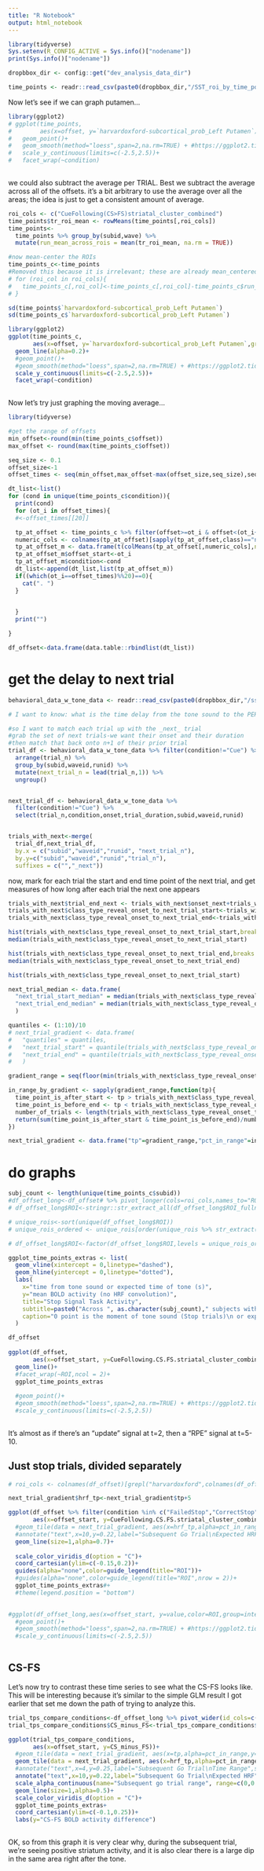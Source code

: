 ```yaml
---
title: "R Notebook"
output: html_notebook
---
```


```r
library(tidyverse)
Sys.setenv(R_CONFIG_ACTIVE = Sys.info()["nodename"])
print(Sys.info()["nodename"])

```

```r
dropbbox_dir <- config::get("dev_analysis_data_dir")

```



```r
time_points <- readr::read_csv(paste0(dropbbox_dir,"/SST_roi_by_time_point.csv"))
```


Now let's see if we can graph putamen...
```r
library(ggplot2)
# ggplot(time_points,
#        aes(x=offset, y=`harvardoxford-subcortical_prob_Left Putamen`))+
#   geom_point()+
#   geom_smooth(method="loess",span=2,na.rm=TRUE) + #https://ggplot2.tidyverse.org/reference/geom_smooth.html
#   scale_y_continuous(limits=c(-2.5,2.5))+
#   facet_wrap(~condition)
  
```



we could also subtract the average per TRIAL. Best we subtract the average across all of the offsets. it's a bit arbitrary to use the average over all the areas; the idea is just to get a consistent amount of average.

```r
roi_cols <- c("CueFollowing(CS>FS)striatal_cluster_combined")
time_points$tr_roi_mean <- rowMeans(time_points[,roi_cols])
time_points<- 
  time_points %>% group_by(subid,wave) %>%
  mutate(run_mean_across_rois = mean(tr_roi_mean, na.rm = TRUE))

#now mean-center the ROIs
time_points_c<-time_points
#Removed this because it is irrelevant; these are already mean_centered when they come in. need to do a bit of work to see how that is.
# for (roi_col in roi_cols){
#   time_points_c[,roi_col]<-time_points_c[,roi_col]-time_points_c$run_mean_across_rois
# }
```

```r
sd(time_points$`harvardoxford-subcortical_prob_Left Putamen`)
sd(time_points_c$`harvardoxford-subcortical_prob_Left Putamen`)
```

```r
library(ggplot2)
ggplot(time_points_c,
       aes(x=offset, y=`harvardoxford-subcortical_prob_Left Putamen`,group=interaction(trial_n,subid,wave)))+
  geom_line(alpha=0.2)+
  #geom_point()+
  #geom_smooth(method="loess",span=2,na.rm=TRUE) + #https://ggplot2.tidyverse.org/reference/geom_smooth.html
  scale_y_continuous(limits=c(-2.5,2.5))+
  facet_wrap(~condition)
  
```

Now let's try just graphing the moving average...

```r
library(tidyverse)

#get the range of offsets
min_offset<-round(min(time_points_c$offset))
max_offset <- round(max(time_points_c$offset))

seq_size <- 0.1
offset_size<-1
offset_times <- seq(min_offset,max_offset-max(offset_size,seq_size),seq_size)

dt_list<-list()
for (cond in unique(time_points_c$condition)){
  print(cond)
  for (ot_i in offset_times){
  #<-offset_times[[20]]

  tp_at_offset <- time_points_c %>% filter(offset>=ot_i & offset<(ot_i+offset_size) & condition==cond)
  numeric_cols <- colnames(tp_at_offset)[sapply(tp_at_offset,class)=="numeric"]
  tp_at_offset_m <- data.frame(t(colMeans(tp_at_offset[,numeric_cols],na.rm=TRUE)))
  tp_at_offset_m$offset_start<-ot_i
  tp_at_offset_m$condition<-cond
  dt_list<-append(dt_list,list(tp_at_offset_m))
  if((which(ot_i==offset_times)%%20)==0){
    cat(". ")
  }
  

  }
  print("")

}

df_offset<-data.frame(data.table::rbindlist(dt_list))


```

# get the delay to next trial

```r

behavioral_data_w_tone_data <- readr::read_csv(paste0(dropbbox_dir,"/sst_behavioral_data_all_w_class_type_reveal_onset.csv"))

# I want to know: what is the time delay from the tone sound to the PERIOD of the next trial?

```


```r
#so I want to match each trial up with the _next_ trial
#grab the set of next trials-we want their onset and their duration
#then match that back onto n+1 of their prior trial
trial_df <- behavioral_data_w_tone_data %>% filter(condition!="Cue") %>% 
  arrange(trial_n) %>%
  group_by(subid,waveid,runid) %>%
  mutate(next_trial_n = lead(trial_n,1)) %>%
  ungroup()


next_trial_df <- behavioral_data_w_tone_data %>% 
  filter(condition!="Cue") %>%
  select(trial_n,condition,onset,trial_duration,subid,waveid,runid)


trials_with_next<-merge(
  trial_df,next_trial_df,
  by.x = c("subid","waveid","runid", "next_trial_n"),
  by.y=c("subid","waveid","runid","trial_n"),
  suffixes = c("","_next"))
```


now, mark for each trial the start and end time point of the next trial, and get measures of how long after each trial the next one appears

```r
trials_with_next$trial_end_next <- trials_with_next$onset_next+trials_with_next$trial_duration_next
trials_with_next$class_type_reveal_onset_to_next_trial_start<-trials_with_next$onset_next-trials_with_next$class_type_reveal_onset
trials_with_next$class_type_reveal_onset_to_next_trial_end<-trials_with_next$trial_end_next-trials_with_next$class_type_reveal_onset
```

```r
hist(trials_with_next$class_type_reveal_onset_to_next_trial_start,breaks = 100)
median(trials_with_next$class_type_reveal_onset_to_next_trial_start)
```



```r
hist(trials_with_next$class_type_reveal_onset_to_next_trial_end,breaks = 100)
median(trials_with_next$class_type_reveal_onset_to_next_trial_end)
```
```r
hist(trials_with_next$class_type_reveal_onset_to_next_trial_start)
```

```r
next_trial_median <- data.frame(
  "next_trial_start_median" = median(trials_with_next$class_type_reveal_onset_to_next_trial_start),
  "next_trial_end_median" = median(trials_with_next$class_type_reveal_onset_to_next_trial_end)
  )

quantiles <- (1:10)/10
# next_trial_gradient <- data.frame(
#   "quantiles" = quantiles,
#   "next_trial_start" = quantile(trials_with_next$class_type_reveal_onset_to_next_trial_start,(1:10)/10),
#   "next_trial_end" = quantile(trials_with_next$class_type_reveal_onset_to_next_trial_end,(1:10)/10)
#   )

gradient_range = seq(floor(min(trials_with_next$class_type_reveal_onset_to_next_trial_start)),ceiling(max(trials_with_next$class_type_reveal_onset_to_next_trial_end)),0.1)

in_range_by_gradient <- sapply(gradient_range,function(tp){
  time_point_is_after_start <- tp > trials_with_next$class_type_reveal_onset_to_next_trial_start
  time_point_is_before_end <- tp < trials_with_next$class_type_reveal_onset_to_next_trial_end
  number_of_trials <- length(trials_with_next$class_type_reveal_onset_to_next_trial_start) 
  return(sum(time_point_is_after_start & time_point_is_before_end)/number_of_trials)
})

next_trial_gradient <- data.frame("tp"=gradient_range,"pct_in_range"=in_range_by_gradient)
```



# do graphs

```r


subj_count <- length(unique(time_points_c$subid))
#df_offset_long<-df_offset# %>% pivot_longer(cols=roi_cols,names_to="ROI_fullname",values_to="value")
# df_offset_long$ROI<-stringr::str_extract_all(df_offset_long$ROI_fullname,pattern = "(?<=harvardoxford\\..{0,3}cortical_prob_)(.*)") %>% sub("\\."," ",.)

# unique_rois<-sort(unique(df_offset_long$ROI))
# unique_rois_ordered <- unique_rois[order(unique_rois %>% str_extract("(?<=.{3,5}\\s)(.*)"))]

# df_offset_long$ROI<-factor(df_offset_long$ROI,levels = unique_rois_ordered, ordered=TRUE)

ggplot_time_points_extras <- list(
  geom_vline(xintercept = 0,linetype="dashed"),
  geom_hline(yintercept = 0,linetype="dotted"),
  labs(
    x="time from tone sound or expected time of tone (s)",
    y="mean BOLD activity (no HRF convolution)",
    title="Stop Signal Task Activity",
    subtitle=paste0("Across ", as.character(subj_count)," subjects with 128 trials each"),
    caption="0 point is the moment of tone sound (Stop trials)\n or expected tone sound based on prior trial (Go trials)\n HRF convolution not applied\n1 s moving averages")
  )

df_offset
  
ggplot(df_offset,
       aes(x=offset_start, y=CueFollowing.CS.FS.striatal_cluster_combined,color=condition))+
  geom_line()+
  #facet_wrap(~ROI,ncol = 2)+
  ggplot_time_points_extras
  
  #geom_point()+
  #geom_smooth(method="loess",span=2,na.rm=TRUE) + #https://ggplot2.tidyverse.org/reference/geom_smooth.html
  #scale_y_continuous(limits=c(-2.5,2.5))
  

```

It's almost as if there's an "update" signal at t=2, then a "RPE" signal at t=5-10.

## Just stop trials, divided separately


```r
# roi_cols <- colnames(df_offset)[grepl("harvardoxford",colnames(df_offset))]

next_trial_gradient$hrf_tp<-next_trial_gradient$tp+5

ggplot(df_offset %>% filter(condition %in% c("FailedStop","CorrectStop")),
       aes(x=offset_start, y=CueFollowing.CS.FS.striatal_cluster_combined,color=condition))+
  #geom_tile(data = next_trial_gradient, aes(x=hrf_tp,alpha=pct_in_range,y=0),fill="#77ff77",color="transparent")+
  #annotate("text",x=10,y=0.22,label="Subsequent Go Trial\nExpected HRF",size=2)+
  geom_line(size=1,alpha=0.7)+
  
  scale_color_viridis_d(option = "C")+
  coord_cartesian(ylim=c(-0.15,0.2))+
  guides(alpha="none",color=guide_legend(title="ROI"))+
  #guides(alpha="none",color=guide_legend(title="ROI",nrow = 2))+
  ggplot_time_points_extras#+
  #theme(legend.position = "bottom")
  

#ggplot(df_offset_long,aes(x=offset_start, y=value,color=ROI,group=intersect(ROI,condition)))+geom_line()
  #geom_point()+
  #geom_smooth(method="loess",span=2,na.rm=TRUE) + #https://ggplot2.tidyverse.org/reference/geom_smooth.html
  #scale_y_continuous(limits=c(-2.5,2.5))
  

```

## CS-FS

Let's now try to contrast these time series to see what the CS-FS looks like. This will be interesting because it's similar to the simple GLM result I got earlier that set me down the path of trying to analyze this.

```r
trial_tps_compare_conditions<-df_offset_long %>% pivot_wider(id_cols=c(offset_start),names_from = "condition",values_from="CueFollowing.CS.FS.striatal_cluster_combined")
trial_tps_compare_conditions$CS_minus_FS<-trial_tps_compare_conditions$CorrectStop-trial_tps_compare_conditions$FailedStop
```



```r

ggplot(trial_tps_compare_conditions,
       aes(x=offset_start, y=CS_minus_FS))+
  #geom_tile(data = next_trial_gradient, aes(x=tp,alpha=pct_in_range,y=0),fill="#000000",color="transparent")+
  geom_tile(data = next_trial_gradient, aes(x=hrf_tp,alpha=pct_in_range,y=0),fill="#77ff77",color="transparent")+
  #annotate("text",x=4,y=0.25,label="Subsequent Go Trial\nTime Range",size=2)+
  annotate("text",x=10,y=0.22,label="Subsequent Go Trial\nExpected HRF",size=2)+
  scale_alpha_continuous(name="Subsequent go trial range", range=c(0,0.7),labels=scales::percent_format())+
  geom_line(size=1,alpha=0.5)+
  scale_color_viridis_d(option = "C")+
  ggplot_time_points_extras+
  coord_cartesian(ylim=c(-0.1,0.25))+
  labs(y="CS-FS BOLD activity difference")
  
```

OK, so from this graph it is very clear why, during the subsequent trial, we're seeing positive striatum activity, and it is also clear there is a large dip in the same area right after the tone.




<!-- ## find a way to compare activity from the start and end. Is there a sort of habituation effect? -->

<!-- Easy way first. Take just CS or FS, then do one graph per ROI, use color with the order of the task. -->


<!-- ```{r} -->

<!-- roi_cols <- colnames(time_points_c)[grepl("harvardoxford",colnames(time_points_c))] -->

<!-- next_trial_gradient$hrf_tp<-next_trial_gradient$tp+5 -->

<!-- time_points_long<-time_points_c %>% pivot_longer(cols=roi_cols,names_to="ROI",values_to="value") -->

<!-- unique_rois<-sort(unique(time_points_long$ROI)) -->
<!-- unique_rois_ordered <- unique_rois[order(unique_rois %>% str_extract("(?<=.{3,5}\\.)([A-Za-z]*)$"))] -->

<!-- time_points_long$ROI<-factor(time_points_long$ROI,levels = unique_rois_ordered, ordered=TRUE) -->


<!-- for (c_i in unique(time_points_long$condition)){ -->
<!--   c_plot <- ggplot(time_points_long %>% filter(condition==c_i), -->
<!--        aes(x=offset, y=value,color=trial_n))+ -->
<!--   facet_wrap(~ROI)+ -->
<!--   geom_tile(data = next_trial_gradient, aes(x=hrf_tp,alpha=pct_in_range,y=0),fill="#77ff77",color="transparent")+ -->
<!--   annotate("text",x=10,y=0.22,label="Subsequent Go Trial\nExpected HRF",size=2)+ -->
<!--   geom_line(size=1,alpha=0.1)+ -->
<!--   #scale_color_viridis_d(option = "C")+ -->
<!--   #coord_cartesian(ylim=c(-0.1,0.25))+ -->
<!--   ggplot_time_points_extras -->
<!--   print(c_plot) -->

<!-- } -->

<!-- ``` -->

<!-- That doesn't work. OK, let's try putting the activity into buckets of trials (early, mid, late) then graph for those three groups -->


<!-- ```{r} -->
<!-- library(tidyverse) -->

<!-- #get the range of offsets -->
<!-- min_offset<-round(min(time_points_c$offset)) -->
<!-- max_offset <- round(max(time_points_c$offset)) -->

<!-- seq_size <- 0.1 -->
<!-- offset_size<-1 -->
<!-- offset_times <- seq(min_offset,max_offset-max(offset_size,seq_size),seq_size) -->

<!-- dt_list<-list() -->
<!-- time_points_c$trial_bucket<-"" -->
<!-- time_points_c$trial_bucket[time_points_c$trial_n<=40]<-"early" -->
<!-- time_points_c$trial_bucket[time_points_c$trial_n%in% seq(139-40,139,2)]<-"mid" -->
<!-- time_points_c$trial_bucket[time_points_c$trial_n %in% seq(239-40,239,2)]<-"late" -->




<!-- for (cond in unique(time_points_c$condition)){ -->
<!--   print(cond) -->
<!--   for (tb_i in unique(time_points_c$trial_bucket)){ -->

<!--     for (ot_i in offset_times){ -->


<!--       tp_at_offset <- time_points_c %>% filter(offset>=ot_i & offset<(ot_i+offset_size) & condition==cond & trial_bucket==tb_i) -->
<!--       numeric_cols <- colnames(tp_at_offset)[sapply(tp_at_offset,class)=="numeric"] -->
<!--       tp_at_offset_m <- data.frame(t(colMeans(tp_at_offset[,numeric_cols],na.rm=TRUE))) -->
<!--       tp_at_offset_m$offset_start<-ot_i -->
<!--       tp_at_offset_m$condition<-cond -->
<!--       tp_at_offset_m$trial_bucket<-tb_i -->
<!--       dt_list<-append(dt_list,list(tp_at_offset_m)) -->
<!--       if((which(ot_i==offset_times)%%20)==0){ -->
<!--         cat(". ") -->
<!--       } -->
<!--     } -->

<!--   } -->

<!-- } -->

<!-- df_offset_run_buckets<-data.frame(data.table::rbindlist(dt_list)) -->


<!-- ``` -->



<!-- ```{r} -->
<!-- roi_cols <- colnames(df_offset_run_buckets)[grepl("harvardoxford",colnames(df_offset_run_buckets))] -->
<!-- df_offset_long<-df_offset_run_buckets %>% pivot_longer(cols=roi_cols,names_to="ROI",values_to="value") -->


<!-- df_offset_long <- df_offset_long[!is.nan(df_offset_long$tr), ] -->
<!-- df_offset_long$trial_bucket<-factor(df_offset_long$trial_bucket, levels=c("early","mid","late")) -->
<!-- df_offset_long$ROI_label<-df_offset_long$ROI %>% as.character %>% stringr::str_extract_all(pattern = "(?<=harvardoxford\\..{0,3}cortical_prob_)(.*)") %>% unlist -->
<!-- unique_rois<-sort(unique(df_offset_long$ROI_label)) -->
<!-- unique_rois_ordered <- unique_rois[order(unique_rois %>% str_extract("(?<=.{3,5}\\.)([A-Za-z]*)$"))] -->

<!-- df_offset_long$ROI_label<-factor(df_offset_long$ROI_label,levels = unique_rois_ordered, ordered=TRUE) -->


<!-- for (c_i in unique(df_offset_long$condition)){ -->
<!--   c_plot <- ggplot(df_offset_long  %>% filter(condition==c_i),#filter(condition==c_i), -->
<!--          aes(x=offset_start, y=value,color=trial_bucket,group=trial_bucket))+ -->
<!--     facet_wrap(~ROI_label,ncol = 4)+ -->
<!--     #geom_tile(data = next_trial_gradient, aes(x=hrf_tp,alpha=pct_in_range,y=0),fill="#77ff77",color="transparent")+ -->
<!--     annotate("text",x=10,y=0.22,label="Subsequent Go Trial\nExpected HRF",size=2)+ -->
<!--     geom_line(size=1,alpha=0.5)+ -->
<!--     #scale_color_viridis_d(option = "C")+ -->
<!--     #coord_cartesian(ylim=c(-0.1,0.25))+ -->
<!--     ggplot_time_points_extras+ -->
<!--       labs( -->
<!--       title="Stop Signal Task Activity", -->
<!--       subtitle=paste0(c_i) -->
<!--     ) -->


<!--   #geom_point()+ -->
<!--   #geom_smooth(method="loess",span=2,na.rm=TRUE) + #https://ggplot2.tidyverse.org/reference/geom_smooth.html -->
<!--   #scale_y_continuous(limits=c(-2.5,2.5)) -->
<!--   print(c_plot) -->
<!-- } -->

<!-- ``` -->



<!-- ```{r} -->
<!-- next_trial_gradient$hrf_tp<-next_trial_gradient$tp+5 -->

<!-- for (c_i in unique(df_offset_long$condition)){ -->
<!--   c_plot <- ggplot(df_offset_long %>% filter(condition==c_i & trial_bucket!=""), -->
<!--        aes(x=offset_start, y=value,color=ROI_label))+ -->
<!--   facet_wrap(~trial_bucket,nrow = 1)+ -->
<!--   geom_tile(data = next_trial_gradient, aes(x=hrf_tp,alpha=pct_in_range,y=0),fill="#77ff77",color="transparent",show.legend=FALSE)+ -->
<!--   annotate("text",x=10,y=0.22,label="Subsequent Go Trial\nExpected HRF",size=2)+ -->
<!--   geom_line(size=1,alpha=0.5)+ -->
<!--   scale_color_viridis_d(option = "C")+ -->
<!--   coord_cartesian(ylim=c(-0.5,0.5))+ -->
<!--   ggplot_time_points_extras+ -->
<!--       labs( -->
<!--       title="Stop Signal Task Activity", -->
<!--       subtitle=paste0(c_i) -->
<!--     )+theme(legend.position = "bottom") -->

<!--   print(c_plot) -->
<!-- } -->

<!-- ``` -->

<!-- Can we contrast CS and FS in the way we did above? -->



<!-- ```{r} -->

<!-- trial_tps_compare_conditions<-df_offset_long %>% pivot_wider(id_cols=c(ROI_label,offset_start,trial_bucket),names_from = "condition",values_from="value") -->
<!-- trial_tps_compare_conditions$CS_minus_FS<-trial_tps_compare_conditions$CorrectStop-trial_tps_compare_conditions$FailedStop -->
<!-- ``` -->



<!-- ```{r} -->

<!--   c_plot <- ggplot(trial_tps_compare_conditions %>% filter(trial_bucket!=""), -->
<!--        aes(x=offset_start, y=CS_minus_FS,color=ROI_label))+ -->
<!--   facet_wrap(~trial_bucket,nrow = 1)+ -->
<!--   geom_tile(data = next_trial_gradient, aes(x=hrf_tp,alpha=pct_in_range,y=0),fill="#77ff77",color="transparent",show.legend=FALSE)+ -->
<!--   annotate("text",x=10,y=0.22,label="Subsequent Go Trial\nExpected HRF",size=2)+ -->
<!--   geom_line(size=1,alpha=0.5)+ -->
<!--   scale_color_viridis_d(option = "C")+ -->
<!--   coord_cartesian(ylim=c(-0.5,0.5))+ -->
<!--   ggplot_time_points_extras+ -->
<!--       labs( -->
<!--       title="Stop Signal Task Activity", -->
<!--       subtitle=paste0(c_i), -->
<!--       y="CS-FS BOLD activity difference")+ -->
<!--     theme(legend.position = "bottom") -->
<!-- print(c_plot) -->

<!-- #  -->
<!-- # ggplot(trial_tps_compare_conditions, -->
<!-- #        aes(x=offset_start, y=CS_minus_FS,color=ROI))+ -->
<!-- #   #geom_tile(data = next_trial_gradient, aes(x=tp,alpha=pct_in_range,y=0),fill="#000000",color="transparent")+ -->
<!-- #   geom_tile(data = next_trial_gradient, aes(x=hrf_tp,alpha=pct_in_range,y=0),fill="#77ff77",color="transparent")+ -->
<!-- #   #annotate("text",x=4,y=0.25,label="Subsequent Go Trial\nTime Range",size=2)+ -->
<!-- #   annotate("text",x=10,y=0.22,label="Subsequent Go Trial\nExpected HRF",size=2)+ -->
<!-- #   scale_alpha_continuous(name="Subsequent go trial range", range=c(0,0.7),labels=scales::percent_format())+ -->
<!-- #   geom_line(size=1,alpha=0.5)+ -->
<!-- #   scale_color_viridis_d(option = "C")+ -->
<!-- #   ggplot_time_points_extras+ -->
<!-- #   coord_cartesian(ylim=c(-0.1,0.25))+ -->
<!-- #   labs(y="CS-FS BOLD activity difference") -->

<!-- ``` -->



<!-- There are a different distribution of the number of trials for each condition, but not in a way that clearly could produce the discrepancy I'm observing above. -->
<!-- ```{r} -->
<!-- time_points_c %>% filter(trial_bucket!="") %>% group_by(condition,trial_bucket) %>% summarize(trial_count=n()) -->
<!-- ``` -->



